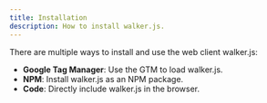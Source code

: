 ```yaml
---
title: Installation
description: How to install walker.js.
---
```



There are multiple ways to install and use the web client walker.js:

- **<Link to="/docs/clients/walkerjs/installation/gtm">Google Tag
  Manager</Link>**: Use the GTM to load walker.js.
- **<Link to="/docs/clients/walkerjs/installation/npm">NPM</Link>**: Install
  walker.js as an NPM package.
- **<Link to="/docs/clients/walkerjs/installation/script">Code</Link>**:
  Directly include walker.js in the browser.

